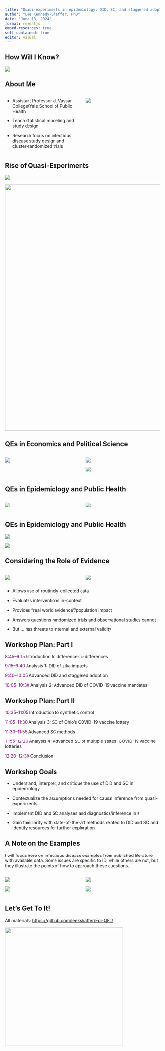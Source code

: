 ```yaml
---
title: "Quasi-experiments in epidemiology: DID, SC, and staggered adoption"
author: "Lee Kennedy-Shaffer, PhD"
date: "June 18, 2024"
format: revealjs
embed-resources: true
self-contained: true
editor: visual
---
```


## How Will I Know?

![](images/intro/Whitney.jpg){fig-alt="Image of Whitney Houston's How Will I Know album cover" fig-align="center"}

## About Me

::: columns
::: {.column width="50%"}
-   Assistant Professor at Vassar College/Yale School of Public Health

-   Teach statistical modeling and study design

-   Research focus on infectious disease study design and cluster-randomized trials
:::

::: {.column width="50%"}
![](images/intro/Snow_Broad_Street_Pump.JPG){fig-alt="Image of presenter—32-year-old white man with dark hair—holding a water pump" fig-align="center"}
:::
:::

## Rise of Quasi-Experiments

[![](images/intro/EconNobel1.png){fig-alt="Citation for Nobel Memorial Prize in Economic Sciences from 2021" fig-align="center"}](https://www.nobelprize.org/prizes/economic-sciences/2021/press-release/)

[![](images/intro/EconNobel2.png){fig-alt="Text from the final paragraph of popular press release for Nobel Memorial Prize in Economic Sciences from 2021" fig-align="center" width="800"}](https://www.nobelprize.org/prizes/economic-sciences/2021/press-release/)

## QEs in Economics and Political Science

::: columns
::: {.column width="50%"}
[![](images/intro/C+K.png){fig-alt="Title and abstract for Card and Krueger (1994)" fig-align="center"}](https://www.jstor.org/stable/2677856)
:::

::: {.column width="50%"}
[![](images/intro/A+G.png){fig-alt="Title and abstract for Abadie and Gardeazabal (2003)"}](https://doi.org/10.1257/000282803321455188)

[![](images/intro/Abadie2010.png){fig-alt="Title for Abadie et al. (2010)" fig-align="center"}](https://doi.org/10.1198/jasa.2009.ap08746)
:::
:::

## QEs in Epidemiology and Public Health

::: columns
::: {.column width="50%"}
[![](images/intro/Craig%20et%20al%202017.png){fig-alt="Title of Craig et al. (2017)" fig-align="center"}](https://doi.org/10.1146/annurev-publhealth-031816-044327)
:::

::: {.column width="50%"}
[![](images/intro/Wing%20et%20al%202018.png){fig-alt="Title of Wing et al. (2018)" fig-align="center"}](https://doi.org/10.1146/annurev-publhealth-040617-013507)
:::
:::

## QEs in Epidemiology and Public Health

[![](images/intro/Waddington%20et%20al%202017.png){fig-alt="Title and citation of Waddington et al. (2017)" fig-align="center"}](https://doi.org/10.1016/j.jclinepi.2017.02.015)

[![](images/intro/Matthay%20and%20Glymour%202022.png){fig-alt="Citation for Matthay and Glymour (2022)"}](https://doi.org/10.1007/s40471-022-00288-7)

## Considering the Role of Evidence

::: columns
::: {.column width="50%"}
[![](images/intro/Nianogo%20et%20al%202023.png){fig-alt="Title of Nianogo et al. (2023)"}](https://doi.org/10.1093/ije/dyad032)
:::

::: {.column width="50%"}
[![](images/intro/Matthay%20et%20al%202020.png){fig-alt="Title of Matthay et al. (2020)" fig-align="center"}](https://doi.org/10.1016/j.ssmph.2019.100526)
:::
:::

::: incremental
-   Allows use of routinely-collected data

-   Evaluates interventions in-context

-   Provides "real world evidence"/population impact

-   Answers questions randomized trials and observational studies cannot

-   But ... has threats to internal and external validity
:::

## Workshop Plan: Part I

::: {.fragment .fade-in-then-semi-out}
[8:45--9:15]{style="color: purple"} Introduction to difference-in-differences
:::

::: {.fragment .fade-in-then-semi-out}
[9:15--9:40]{style="color: purple"} Analysis 1: DID of zika impacts
:::

::: {.fragment .fade-in-then-semi-out}
[9:40--10:05]{style="color: purple"} Advanced DID and staggered adoption
:::

::: {.fragment .fade-in-then-semi-out}
[10:05--10:30]{style="color: purple"} Analysis 2: Advanced DID of COVID-19 vaccine mandates
:::

## Workshop Plan: Part II

::: {.fragment .fade-in-then-semi-out}
[10:35--11:05]{style="color: purple"} Introduction to synthetic control
:::

::: {.fragment .fade-in-then-semi-out}
[11:05--11:30]{style="color: purple"} Analysis 3: SC of Ohio's COVID-19 vaccine lottery
:::

::: {.fragment .fade-in-then-semi-out}
[11:30--11:55]{style="color: purple"} Advanced SC methods
:::

::: {.fragment .fade-in-then-semi-out}
[11:55--12:20]{style="color: purple"} Analysis 4: Advanced SC of multiple states' COVID-19 vaccine lotteries
:::

::: {.fragment .fade-in-then-semi-out}
[12:20--12:30]{style="color: purple"} Conclusion
:::

## Workshop Goals

::: incremental
-   Understand, interpret, and critique the use of DID and SC in epidemiology

-   Contextualize the assumptions needed for causal inference from quasi-experiments

-   Implement DID and SC analyses and diagnostics/inference in `R`

-   Gain familiarity with state-of-the-art methods related to DID and SC and identify resources for further exploration
:::

## A Note on the Examples

I will focus here on infectious disease examples from published literature with available data. Some issues are specific to ID, while others are not, but they illustrate the points of how to approach these questions.

::: columns
::: {.column width="50%"}
[![](images/intro/Lopez%20Bernal%20et%20al%202019.png){fig-alt="Title of Lopez Bernal et al. (2019)" fig-align="center"}](https://doi.org/10.1093/cid/ciy906)

[![](images/intro/Kennedy-Shaffer%202024.png){fig-alt="Title for Kennedy-Shaffer (2024)"}](https://doi.org/10.1093/aje/kwae019)
:::

::: {.column width="50%"}
[![](images/intro/Goodman-Bacon%20and%20Marcus%202020.png){fig-alt="Title for Goodman-Bacon and Marcus (2020)" fig-align="center"}](https://doi.org/10.18148/srm/2020.v14i2.7723)

[![](images/intro/Feng%20and%20Bilinski%202024.png){fig-alt="Title for Feng and Bilinski (2024)" fig-align="center"}](https://doi.org/10.1101/2024.04.08.24305335)
:::
:::

## Let's Get To It!

All materials: <https://github.com/leekshaffer/Epi-QEs/>

[![](images/QR.png){fig-alt="QR code for above link" fig-align="center" width="4in"}](https://github.com/leekshaffer/Epi-QEs)
